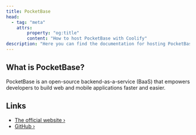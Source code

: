 ```yaml
---
title: PocketBase
head:
  - tag: "meta"
    attrs:
        property: "og:title"
        content: "How to host PocketBase with Coolify"
description: "Here you can find the documentation for hosting PocketBase with Coolify."
---
```



<Badge text="One-click setup." variant="note" size="large" />

## What is PocketBase?

PocketBase is an open-source backend-as-a-service (BaaS) that empowers developers to build web and mobile applications faster and easier.

## Links

- [The official website ›](https://pocketbase.io)
- [GitHub ›](https://github.com/pocketbase/pocketbase)
